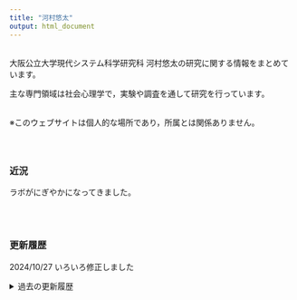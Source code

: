 ---
title: "河村悠太"
output: html_document
---


<br/>
大阪公立大学現代システム科学研究科 河村悠太の研究に関する情報をまとめています。

主な専門領域は社会心理学で，実験や調査を通して研究を行っています。
<br/><br/>

※このウェブサイトは個人的な場所であり，所属とは関係ありません。
<br/><br/><br/>

## {.row}

### 近況 {.col-md-6}

ラボがにぎやかになってきました。

<br/><br/>

### 更新履歴 {.col-md-6}

2024/10/27 いろいろ修正しました

<details><summary>過去の更新履歴</summary>
<ul>
  <li>2024/08/24 いろいろ修正しました</li>
  <li>2024/04/18 いろいろ修正しました</li>
  <li>2024/04/01 いろいろ修正しました</li>
  <li>2023/12/22 いろいろ修正しました</li>
  <li>2023/7/29 色々修正しました</li>
  <li>2023/6/11 Labのページを作りました</li>
  <li>2023/5/13 Works, Englishを修正しました</li>
  <li>2023/3/30 Works, Englishを修正しました</li>
  <li>2022/12/31 About, Englishを修正しました</li>
  <li>2022/08/09 いろいろ修正しました</li>
  <li>2022/04/21 いろいろ修正しました</li>
  <li>2022/01/13 Works, Englishを修正しました</li>
  <li>2021/09/23 Works, Englishを修正しました</li>
  <li>2021/06/14 いろいろ修正しました</li>
  <li>2021/04/02 いろいろ修正しました</li>
  <li>2021/01/17 About, Englishを修正しました</li>
  <li>2020/09/28 いろいろ修正しました</li>
  <li>2020/06/28 Works, Englishを修正しました</li>
  <li>2019/12/16 いろいろ修正しました</li>
  <li>2019/11/17 いろいろ修正しました</li>
  <li>2019/09/25 About Me, Englishを修正しました</li>
  <li>2019/09/09 Works, Englishを修正しました</li>
  <li>2019/08/02 いろいろ修正しました</li>
  <li>2019/04/23 連絡先を更新しました</li>
  <li>2019/04/02 Homeを微修正しました</li>
  <li>2019/04/01 所属が変わりました</li>
  <li>2019/03/12 About Me，Englishを修正しました</li>
  <li>2019/02/19 いろいろ修正しました</li>
  <li>2018/11/22 いろいろ修正しました</li>
  <li>2018/11/06 Works, Englishを修正しました</li>
  <li>2018/10/21 公開しました</li>
</ul>
</details>

<br/><br/>


